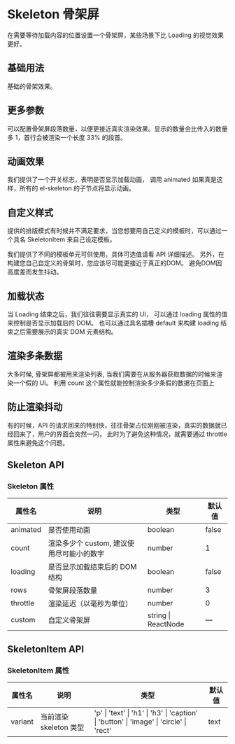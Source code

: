 # Skeleton 骨架屏


在需要等待加载内容的位置设置一个骨架屏，某些场景下比 Loading 的视觉效果更好。

## 基础用法

基础的骨架效果。

<CodeBlock name="SkeletonBasic">
  <SkeletonBasic />
</CodeBlock>

## 更多参数

可以配置骨架屏段落数量，以便更接近真实渲染效果。显示的数量会比传入的数量多 1，首行会被渲染一个长度 33% 的段首。

<CodeBlock name="SkeletonRows">
  <SkeletonRows />
</CodeBlock>

## 动画效果

我们提供了一个开关标志，表明是否显示加载动画， 调用 animated 如果真是这样，所有的 el-skeleton 的子节点将显示动画。

<CodeBlock name="SkeletonAnimated">
  <SkeletonAnimated />
</CodeBlock>

## 自定义样式

提供的排版模式有时候并不满足要求，当您想要用自己定义的模板时，可以通过一个具名 SkeletonItem 来自己设定模板。

我们提供了不同的模板单元可供使用，具体可选值请看 API 详细描述。 另外，在构建您自己自定义的骨架时，您应该尽可能更接近于真正的DOM。 避免DOM因高度差而发生抖动。

<CodeBlock name="SkeletonVariant">
  <SkeletonVariant />
</CodeBlock>

## 加载状态

当 Loading 结束之后，我们往往需要显示真实的 UI， 可以通过 loading 属性的值来控制是否显示加载后的 DOM。 也可以通过具名插槽 default 来构建 loading 结束之后需要展示的真实 DOM 元素结构。

<CodeBlock name="SkeletonLoading">
  <SkeletonLoading />
</CodeBlock>

## 渲染多条数据

大多时候, 骨架屏都被用来渲染列表, 当我们需要在从服务器获取数据的时候来渲染一个假的 UI。 利用 count 这个属性就能控制渲染多少条假的数据在页面上

<CodeBlock name="SkeletonCount">
  <SkeletonCount />
</CodeBlock>

## 防止渲染抖动

有的时候，API 的请求回来的特别快，往往骨架占位刚刚被渲染，真实的数据就已经回来了，用户的界面会突然一闪， 此时为了避免这种情况，就需要通过 throttle 属性来避免这个问题。

<CodeBlock name="SkeletonThrottle">
  <SkeletonThrottle />
</CodeBlock>

## Skeleton API

### Skeleton 属性

| 属性名   | 说明                                      | 类型                    | 默认值 |
| -------- | ----------------------------------------- | ----------------------- | ------ |
| animated | 是否使用动画                              | boolean                 | false  |
| count    | 渲染多少个 custom, 建议使用尽可能小的数字 | number                  | 1      |
| loading  | 是否显示加载结束后的 DOM 结构             | boolean                 | false  |
| rows     | 骨架屏段落数量                            | number                  | 3      |
| throttle | 渲染延迟（以毫秒为单位）                  | number                  | 0      |
| custom   | 自定义骨架屏                              | string &#124; ReactNode | —      |

## SkeletonItem API

### SkeletonItem 属性

| 属性名  | 说明                   | 类型                                                                                                                    | 默认值 |
| ------- | ---------------------- | ----------------------------------------------------------------------------------------------------------------------- | ------ |
| variant | 当前渲染 skeleton 类型 | 'p' &#124; 'text' &#124; 'h1' &#124; 'h3' &#124; 'caption' &#124; 'button' &#124; 'image' &#124; 'circle' &#124; 'rect' | text   |